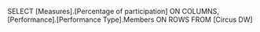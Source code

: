 SELECT 
    [Measures].[Percentage of participation] ON COLUMNS,
    [Performance].[Performance Type].Members ON ROWS
FROM [Circus DW]